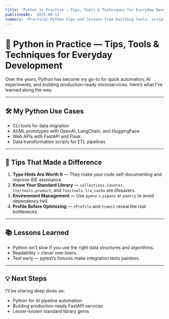 ---
title: 'Python in Practice — Tips, Tools & Techniques for Everyday Development'
publishedAt: '2025-08-11'
summary: 'Practical Python tips and lessons from building tools, scripts, and AI prototypes.'
---

# 🐍 Python in Practice — Tips, Tools & Techniques for Everyday Development

Over the years, Python has become my go-to for quick automation, AI experiments, and building production-ready microservices.
Here’s what I’ve learned along the way.

---

## 🛠 My Python Use Cases

- CLI tools for data migration
- AI/ML prototypes with OpenAI, LangChain, and HuggingFace
- Web APIs with FastAPI and Flask
- Data transformation scripts for ETL pipelines

---

## 📌 Tips That Made a Difference

1. **Type Hints Are Worth It** — They make your code self-documenting and improve IDE assistance.
2. **Know Your Standard Library** — `collections.Counter`, `itertools.product`, and `functools.lru_cache` are lifesavers.
3. **Environment Management** — Use `pyenv` + `pipenv` or `poetry` to avoid dependency hell.
4. **Profile Before Optimizing** — `cProfile` and `timeit` reveal the real bottlenecks.

---

## 📚 Lessons Learned

- Python isn’t slow if you use the right data structures and algorithms.
- Readability > clever one-liners.
- Test early — pytest’s fixtures make integration tests painless.

---

## 💡 Next Steps

I’ll be sharing deep dives on:

- Python for AI pipeline automation
- Building production-ready FastAPI services
- Lesser-known standard library gems
